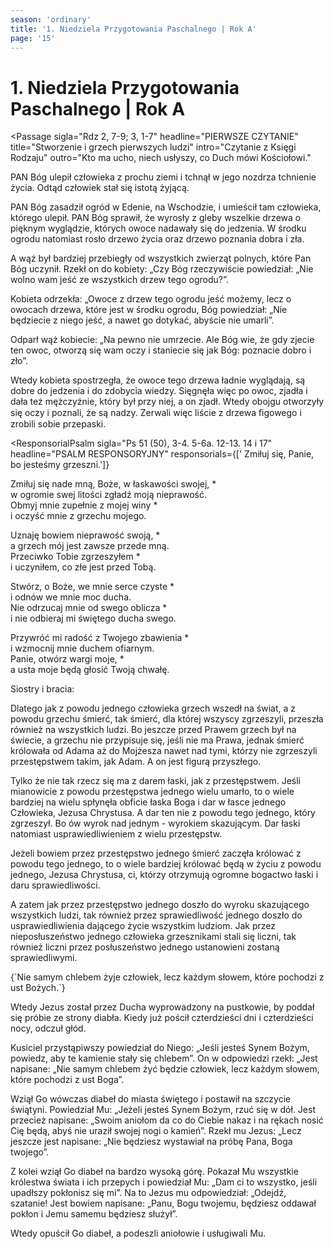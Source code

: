 ```yaml
---
season: 'ordinary'
title: '1. Niedziela Przygotowania Paschalnego | Rok A'
page: '15'
---
```


# 1. Niedziela Przygotowania Paschalnego | Rok A

<Passage
  sigla="Rdz 2, 7-9; 3, 1-7"
  headline="PIERWSZE CZYTANIE"
  title="Stworzenie i grzech pierwszych ludzi"
  intro="Czytanie z Księgi Rodzaju"
  outro="Kto ma ucho, niech usłyszy, co Duch mówi Kościołowi."
>
  <p>PAN Bóg ulepił człowieka z prochu ziemi i tchnął w jego nozdrza tchnienie życia. Odtąd człowiek stał się istotą żyjącą.</p>
  <p>PAN Bóg zasadził ogród w Edenie, na Wschodzie, i umieścił tam człowieka, którego ulepił. PAN Bóg sprawił, że wyrosły z gleby wszelkie drzewa o pięknym wyglądzie, których owoce nadawały się do jedzenia. W środku ogrodu natomiast rosło drzewo życia oraz drzewo poznania dobra i zła.</p>
  <p>A wąż był bardziej przebiegły od wszystkich zwierząt polnych, które Pan Bóg uczynił. Rzekł on do kobiety: „Czy Bóg rzeczywiście powiedział: „Nie wolno wam jeść ze wszystkich drzew tego ogrodu?”.</p>
  <p>Kobieta odrzekła: „Owoce z drzew tego ogrodu jeść możemy, lecz o owocach drzewa, które jest w środku ogrodu, Bóg powiedział: „Nie będziecie z niego jeść, a nawet go dotykać, abyście nie umarli”.</p>
  <p>Odparł wąż kobiecie: „Na pewno nie umrzecie. Ale Bóg wie, że gdy zjecie ten owoc, otworzą się wam oczy i staniecie się jak Bóg: poznacie dobro i zło”.</p>
  <p>Wtedy kobieta spostrzegła, że owoce tego drzewa ładnie wyglądają, są dobre do jedzenia i do zdobycia wiedzy. Sięgnęła więc po owoc, zjadła i dała też mężczyźnie, który był przy niej, a on zjadł. Wtedy obojgu otworzyły się oczy i poznali, że są nadzy. Zerwali więc liście z drzewa ﬁgowego i zrobili sobie przepaski.</p>
</Passage>

<ResponsorialPsalm
  sigla="Ps 51 (50), 3-4. 5-6a. 12-13. 14 i 17"
  headline="PSALM RESPONSORYJNY"
  responsorials={[' Zmiłuj się, Panie, bo jesteśmy grzeszni.']}
>
  <p>Zmiłuj się nade mną, Boże, w łaskawości swojej, *<br/>w ogromie swej litości zgładź moją nieprawość.<br/>Obmyj mnie zupełnie z mojej winy *<br/>i oczyść mnie z grzechu mojego.</p>
  <p>Uznaję bowiem nieprawość swoją, *<br/>a grzech mój jest zawsze przede mną.<br/>Przeciwko Tobie zgrzeszyłem *<br/>i uczyniłem, co złe jest przed Tobą.</p>
  <p>Stwórz, o Boże, we mnie serce czyste *<br/>i odnów we mnie moc ducha.<br/>Nie odrzucaj mnie od swego oblicza *<br/>i nie odbieraj mi świętego ducha swego.</p>
  <p>Przywróć mi radość z Twojego zbawienia *<br/>i wzmocnij mnie duchem ofiarnym.<br/>Panie, otwórz wargi moje, *<br/>a usta moje będą głosić Twoją chwałę.</p>
</ResponsorialPsalm>
<Passage
  sigla="Rz 5, 12-19"
  headline="DRUGIE CZYTANIE"
  title="Przestępstwo sprowadziło śmierć, ale obficiej spłynęła łaska"
  intro="Czytanie z Listu świętego Pawła Apostoła do Rzymian"
  outro="Kto ma ucho, niech usłyszy, co Duch mówi Kościołowi."
>
  <p>Siostry i bracia:</p>
  <p>Dlatego jak z powodu jednego człowieka grzech wszedł na świat, a z powodu grzechu śmierć, tak śmierć, dla której wszyscy zgrzeszyli, przeszła również na wszystkich ludzi. Bo jeszcze przed Prawem grzech był na świecie, a grzechu nie przypisuje się, jeśli nie ma Prawa, jednak śmierć królowała od Adama aż do Mojżesza nawet nad tymi, którzy nie zgrzeszyli przestępstwem takim, jak Adam. A on jest figurą przyszłego.</p>
  <p>Tylko że nie tak rzecz się ma z darem łaski, jak z przestępstwem. Jeśli mianowicie z powodu przestępstwa jednego wielu umarło, to o wiele bardziej na wielu spłynęła obficie łaska Boga i dar w łasce jednego Człowieka, Jezusa Chrystusa. A dar ten nie z powodu tego jednego, który zgrzeszył. Bo ów wyrok nad jednym - wyrokiem skazującym. Dar łaski natomiast usprawiedliwieniem z wielu przestępstw.</p>
  <p>Jeżeli bowiem przez przestępstwo jednego śmierć zaczęła królować z powodu tego jednego, to o wiele bardziej królować będą w życiu z powodu jednego, Jezusa Chrystusa, ci, którzy otrzymują ogromne bogactwo łaski i daru sprawiedliwości.</p>
  <p>A zatem jak przez przestępstwo jednego doszło do wyroku skazującego wszystkich ludzi, tak również przez sprawiedliwość jednego doszło do usprawiedliwienia dającego życie wszystkim ludziom. Jak przez nieposłuszeństwo jednego człowieka grzesznikami stali się liczni, tak również liczni przez posłuszeństwo jednego ustanowieni zostaną sprawiedliwymi.</p>
</Passage>
<Passage
  sigla="Mt 4, 4b"
  headline="AKLAMACJA"
  acclamation="Aklamacja: Chwała Tobie, Słowo Boże."
>
  {`Nie samym chlebem żyje człowiek,
lecz każdym słowem, które pochodzi z ust Bożych.`}
</Passage>
<Passage
  sigla="Mt 4, 1-11"
  headline="EWANGELIA"
  title="Jezus przez czterdzieści dni pości i jest kuszony"
  intro=" Słowa Ewangelii według świętego Mateusza"
  outro="Oto słowo Pańskie"
>
  <p>Wtedy Jezus został przez Ducha wyprowadzony na pustkowie, by poddał się próbie ze strony diabła. Kiedy już pościł czterdzieści dni i czterdzieści nocy, odczuł głód.</p>
  <p>Kusiciel przystąpiwszy powiedział do Niego: „Jeśli jesteś Synem Bożym, powiedz, aby te kamienie stały się chlebem”. On w odpowiedzi rzekł: „Jest napisane: „Nie samym chlebem żyć będzie człowiek, lecz każdym słowem, które pochodzi z ust Boga”.</p>
  <p>Wziął Go wówczas diabeł do miasta świętego i postawił na szczycie świątyni. Powiedział Mu: „Jeżeli jesteś Synem Bożym, rzuć się w dół. Jest przecież napisane: „Swoim aniołom da co do Ciebie nakaz i na rękach nosić Cię będą, abyś nie uraził swojej nogi o kamień”. Rzekł mu Jezus: „Lecz jeszcze jest napisane: „Nie będziesz wystawiał na próbę Pana, Boga twojego”.</p>
  <p>Z kolei wziął Go diabeł na bardzo wysoką górę. Pokazał Mu wszystkie królestwa świata i ich przepych i powiedział Mu: „Dam ci to wszystko, jeśli upadłszy pokłonisz się mi”. Na to Jezus mu odpowiedział: „Odejdź, szatanie! Jest bowiem napisane: „Panu, Bogu twojemu, będziesz oddawał pokłon i Jemu samemu będziesz służył”.</p>
  <p>Wtedy opuścił Go diabeł, a podeszli aniołowie i usługiwali Mu.</p>
</Passage>
